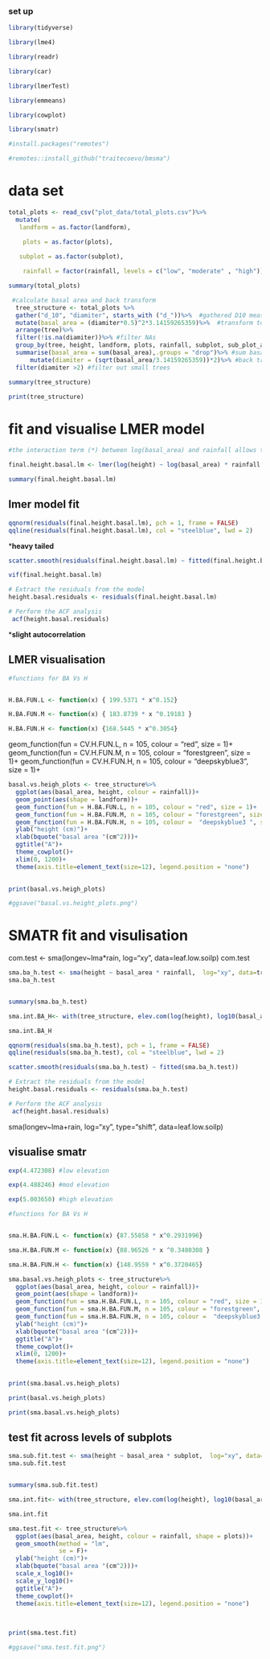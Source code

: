 ### set up 



```r
library(tidyverse)

library(lme4)

library(readr)

library(car)

library(lmerTest)

library(emmeans)

library(cowplot)

library(smatr)

#install.packages("remotes")

#remotes::install_github("traitecoevo/bmsma")

```


# data set 

```r
total_plots <- read_csv("plot_data/total_plots.csv")%>%
  mutate(
   landform = as.factor(landform),

    plots = as.factor(plots),
   
   subplot = as.factor(subplot),

    rainfall = factor(rainfall, levels = c("low", "moderate" , "high")))

summary(total_plots)
```

```r

 #calculate basal area and back transform   
  tree_structure <- total_plots %>%
  gather("d_10", "diamiter", starts_with ("d_"))%>%  #gathered D10 measurements 
  mutate(basal_area = (diamiter*0.5)^2*3.14159265359)%>%  #transform to basal area
  arrange(tree)%>% 
  filter(!is.na(diamiter))%>% #filter NAs
  group_by(tree, height, landform, plots, rainfall, subplot, sub_plot_area, subplot_density, plot_density)%>%
  summarise(basal_area = sum(basal_area),.groups = "drop")%>% #sum basal areas for each tree
      mutate(diamiter = (sqrt(basal_area/3.14159265359))*2)%>% #back transform to sigle D measrument 
  filter(diamiter >2) #filter out small trees 
```


```r
summary(tree_structure)
```


```r
print(tree_structure)
```


# fit and visualise LMER model 




```r
#the interaction term (*) between log(basal_area) and rainfall allows the "height Vs basal areas" relationship to vary between levels of rainfall (or across sites). 

final.height.basal.lm <- lmer(log(height) ~ log(basal_area) * rainfall + (1|plots/subplot), data = tree_structure, REML = T)

summary(final.height.basal.lm)


```

## lmer model fit 

```r
qqnorm(residuals(final.height.basal.lm), pch = 1, frame = FALSE)
qqline(residuals(final.height.basal.lm), col = "steelblue", lwd = 2)

```
***heavy tailed**

```r
scatter.smooth(residuals(final.height.basal.lm) ~ fitted(final.height.basal.lm))
```





```r
vif(final.height.basal.lm)
```



```r
# Extract the residuals from the model
height.basal.residuals <- residuals(final.height.basal.lm)

# Perform the ACF analysis
 acf(height.basal.residuals)
```

***slight autocorrelation** 


## LMER visualisation 

```r
#functions for BA Vs H 


H.BA.FUN.L <- function(x) { 199.5371 * x^0.152}

H.BA.FUN.M <- function(x) { 183.8739 * x ^0.19183 }

H.BA.FUN.H <- function(x) {168.5445 * x^0.3054}


```



  geom_function(fun = CV.H.FUN.L, n = 105, colour = "red", size = 1)+
  geom_function(fun = CV.H.FUN.M, n = 105, colour = "forestgreen", size = 1)+
  geom_function(fun = CV.H.FUN.H, n = 105, colour =  "deepskyblue3 ", size = 1)+

```r
basal.vs.heigh_plots <- tree_structure%>%
  ggplot(aes(basal_area, height, colour = rainfall))+
  geom_point(aes(shape = landform))+
  geom_function(fun = H.BA.FUN.L, n = 105, colour = "red", size = 1)+
  geom_function(fun = H.BA.FUN.M, n = 105, colour = "forestgreen", size = 1)+
  geom_function(fun = H.BA.FUN.H, n = 105, colour =  "deepskyblue3 ", size = 1)+
  ylab("height (cm)")+
  xlab(bquote("basal area "(cm^2)))+
  ggtitle("A")+
  theme_cowplot()+
  xlim(0, 1200)+
  theme(axis.title=element_text(size=12), legend.position = "none")
  

print(basal.vs.heigh_plots)

#ggsave("basal.vs.height_plots.png")

```


# SMATR fit and visulisation


com.test <- sma(longev~lma*rain, log="xy", data=leaf.low.soilp)
com.test


```r
sma.ba_h.test <- sma(height ~ basal_area * rainfall,  log="xy", data=tree_structure)
sma.ba_h.test


summary(sma.ba_h.test)
```




```r
sma.int.BA_H<- with(tree_structure, elev.com(log(height), log10(basal_area), rainfall))

sma.int.BA_H

```


```r
qqnorm(residuals(sma.ba_h.test), pch = 1, frame = FALSE)
qqline(residuals(sma.ba_h.test), col = "steelblue", lwd = 2)

```

```r
scatter.smooth(residuals(sma.ba_h.test) ~ fitted(sma.ba_h.test))
```


```r
# Extract the residuals from the model
height.basal.residuals <- residuals(sma.ba_h.test)

# Perform the ACF analysis
 acf(height.basal.residuals)
```


sma(longev~lma+rain, log="xy", type="shift", data=leaf.low.soilp)







## visualise smatr 



```r
exp(4.472308) #low elevation 

exp(4.488246) #mod elevation 

exp(5.003650) #high elevation 
```




```r
#functions for BA Vs H 


sma.H.BA.FUN.L <- function(x) {87.55858 * x^0.2931996}

sma.H.BA.FUN.M <- function(x) {88.96526 * x ^0.3480308 }

sma.H.BA.FUN.H <- function(x) {148.9559 * x^0.3720465}


```



```r
sma.basal.vs.heigh_plots <- tree_structure%>%
  ggplot(aes(basal_area, height, colour = rainfall))+
  geom_point(aes(shape = landform))+
  geom_function(fun = sma.H.BA.FUN.L, n = 105, colour = "red", size = 1)+
  geom_function(fun = sma.H.BA.FUN.M, n = 105, colour = "forestgreen", size = 1)+
  geom_function(fun = sma.H.BA.FUN.H, n = 105, colour =  "deepskyblue3 ", size = 1)+
  ylab("height (cm)")+
  xlab(bquote("basal area "(cm^2)))+
  ggtitle("A")+
  theme_cowplot()+
  xlim(0, 1200)+
  theme(axis.title=element_text(size=12), legend.position = "none")
  

print(sma.basal.vs.heigh_plots)
```




```r

print(basal.vs.heigh_plots)

print(sma.basal.vs.heigh_plots)


```

## test fit across levels of subplots 



```r
sma.sub.fit.test <- sma(height ~ basal_area * subplot,  log="xy", data=tree_structure)
sma.sub.fit.test 


summary(sma.sub.fit.test)

```


```r
sma.int.fit<- with(tree_structure, elev.com(log(height), log10(basal_area), subplot))

sma.int.fit

```



```r
sma.test.fit <- tree_structure%>%
  ggplot(aes(basal_area, height, colour = rainfall, shape = plots))+
  geom_smooth(method = "lm",
              se = F)+
  ylab("height (cm)")+
  xlab(bquote("basal area "(cm^2)))+
  scale_x_log10()+
  scale_y_log10()+
  ggtitle("A")+
  theme_cowplot()+
  theme(axis.title=element_text(size=12), legend.position = "none")
  
  

print(sma.test.fit)

#ggsave("sma.test.fit.png")
```




